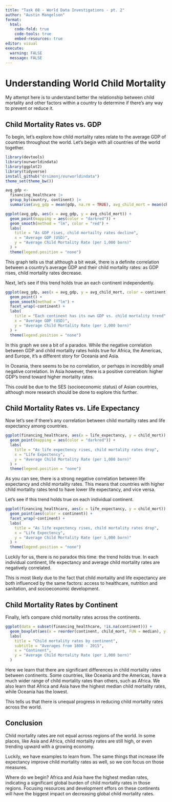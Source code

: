 ```yaml
---
title: "Task 08 - World Data Investigations - pt. 2"
author: "Austin Mangelson"
format: 
  html:
    code-fold: true
    code-tools: true
    embed-resources: true
editor: visual
execute: 
  warning: FALSE
  message: FALSE
---
```


# Understanding World Child Mortality

My attempt here is to understand better the relationship between child mortality and other factors within a country to determine if there's any way to prevent or reduce it.

## Child Mortality Rates vs. GDP

To begin, let's explore how child mortality rates relate to the average GDP of countries throughout the world. Let's begin with all countries of the world together.

```r
library(devtools)
library(ourworldindata)
library(ggplot2)
library(tidyverse)
install_github("drsimonj/ourworldindata")
theme_set(theme_bw())
```

```r
avg_gdp <- 
  financing_healthcare |> 
  group_by(country, continent) |> 
  summarise(avg_gdp = mean(gdp, na.rm = TRUE), avg_child_mort = mean(child_mort, na.rm = TRUE))
```

```r
ggplot(avg_gdp, aes(x = avg_gdp, y = avg_child_mort)) +
  geom_point(mapping = aes(color = "darkred")) +
  geom_smooth(method = "lm", color = "red") + 
  labs(
    title = "As GDP rises, child mortailty rates decline",
    x = "Average GDP (USD)",
    y = "Average Child Mortality Rate (per 1,000 born)"
  ) +
  theme(legend.position = "none")
```

This graph tells us that although a bit weak, there is a definite correlation between a country's average GDP and their child mortality rates: as GDP rises, child mortality rates decrease.

Next, let's see if this trend holds true an each continent independently.

```r
ggplot(avg_gdp, aes(x = avg_gdp, y = avg_child_mort, color = continent)) +
  geom_point() +
  geom_smooth(method = "lm") +
  facet_wrap(~continent) +
  labs(
    title = "Each continent has its own GDP vs. child mortality trend",
    x = "Average GDP (USD)",
    y = "Average Child Mortality Rate (per 1,000 born)"
  ) +
  theme(legend.position = "none")
```

In this graph we see a bit of a paradox. While the negative correlation between GDP and child mortality rates holds true for Africa, the Americas, and Europe, it's a different story for Oceania and Asia.

In Oceania, there seems to be no correlation, or perhaps in incredibly small negative correlation. In Asia however, there is a positive correlation: higher GDP's trend toward higher mortality rates.

This could be due to the SES (socioeconomic status) of Asian countries, although more research should be done to explore this further.

## Child Mortality Rates vs. Life Expectancy

Now let's see if there's any correlation between child mortality rates and life expectancy among countries.

```r
ggplot(financing_healthcare, aes(x = life_expectancy, y = child_mort)) +
  geom_point(mapping = aes(color = "darkred")) +
  labs(
    title = "As life expectency rises, child mortality rates drop",
    x = "Life Expectency",
    y = "Average Child Mortality Rate (per 1,000 born)"
  ) +
  theme(legend.position = "none")
```

As you can see, there is a strong negative correlation between life expectancy and child mortality rates. This means that countries with higher child mortality rates tend to have lower life expectancy, and vice versa.

Let's see if this trend holds true on each individual continent.

```r
ggplot(financing_healthcare, aes(x = life_expectancy, y = child_mort)) +
  geom_point(aes(color = continent)) +
  facet_wrap(~continent) +
  labs(
    title = "As life expectency rises, child mortality rates drop",
    x = "Life Expectency",
    y = "Average Child Mortality Rate (per 1,000 born)"
  ) +
  theme(legend.position = "none")
```

Luckily for us, there is no paradox this time: the trend holds true. In each individual continent, life expectancy and average child mortality rates are negatively correlated.

This is most likely due to the fact that child mortality and life expectancy are both influenced by the same factors: access to healthcare, nutrition and sanitation, and socioeconomic development.

## Child Mortality Rates by Continent

Finally, let's compare child mortality rates across the continents.

```r
ggplot(data = subset(financing_healthcare, !is.na(continent))) +
  geom_boxplot(aes(x = reorder(continent, child_mort, FUN = median), y = child_mort)) +
  labs(
    title = "Child mortality rates by continent",
    subtitle = "Averages from 1800 - 2015",
    x = "Continent",
    y = "Average Child Mortality Rate (per 1,000 born)"
  )
```

Here we learn that there are significant differences in child mortality rates between continents. Some countries, like Oceania and the Americas, have a much wider range of child mortality rates than others, such as Africa. We also learn that Africa and Asia have the highest median child mortality rates, while Oceania has the lowest.

This tells us that there is unequal progress in reducing child mortality rates across the world.

## Conclusion

Child mortality rates are not equal across regions of the world. In some places, like Asia and Africa, child mortality rates are still high, or even trending upward with a growing economy.

Luckily, we have examples to learn from. The same things that increase life expectancy improve child mortality rates as well, so we con focus on those measures.

Where do we begin? Africa and Asia have the highest median rates, indicating a significant global burden of child mortality rates in those regions. Focusing resources and development effors on these continents will have the biggest impact on decreasing global child mortality rates.
